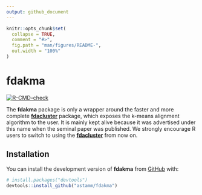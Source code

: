 ```yaml
---
output: github_document
---
```


<!-- README.md is generated from README.Rmd. Please edit that file -->

```r
knitr::opts_chunk$set(
  collapse = TRUE,
  comment = "#>",
  fig.path = "man/figures/README-",
  out.width = "100%"
)
```

# fdakma

<!-- badges: start -->
[![R-CMD-check](https://github.com/astamm/fdakma/actions/workflows/R-CMD-check.yaml/badge.svg)](https://github.com/astamm/fdakma/actions/workflows/R-CMD-check.yaml)
<!-- badges: end -->

The **fdakma** package is only a wrapper around the faster and more
complete [**fdacluster**](https://astamm.github.io/fdacluster/index.html)
package, which exposes the k-means alignment algorithm to the user. It is mainly
kept alive because it was advertised under this name when the seminal paper was
published. We strongly encourage R users to switch to using the
[**fdacluster**](https://astamm.github.io/fdacluster/index.html) from now on.

## Installation

You can install the development version of **fdakma** from
[GitHub](https://github.com/) with:

``` r
# install.packages("devtools")
devtools::install_github("astamm/fdakma")
```
